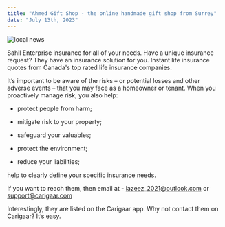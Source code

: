 ```yaml
---
title: "Ahmed Gift Shop - the online handmade gift shop from Surrey"
date: "July 13th, 2023"
---
```


<img src="/locals/local32.png" alt="local news" />

Sahil Enterprise insurance for all of your needs. Have a unique insurance request? They have an insurance solution for you. Instant life insurance quotes from Canada's top rated life insurance companies.

It’s important to be aware of the risks – or potential losses and other adverse events – that you may face as a homeowner or tenant. When you proactively manage risk, you also help:

- protect people from harm;

- mitigate risk to your property;

- safeguard your valuables;

- protect the environment;

- reduce your liabilities;

help to clearly define your specific insurance needs.

If you want to reach them, then email at - lazeez_2021@outlook.com or support@carigaar.com

Interestingly, they are listed on the Carigaar app. Why not contact them on Carigaar? It’s easy.
